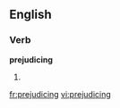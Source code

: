 
==English==

===Verb===
'''prejudicing'''

# {{present participle of|[[prejudice]]}}

[[fr:prejudicing]]
[[vi:prejudicing]]